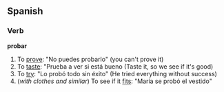 ==Spanish==
===Verb===
'''probar'''
# To [[prove]]: "No puedes probarlo" (you can't prove it)
# To [[taste]]: "Prueba a ver si está bueno (Taste it, so we see if it's good)
# To [[try]]: "Lo probó todo sin éxito" (He tried everything without success)
#(''with clothes and similar'') To see if it [[fit]]s: "María se probó el vestido"